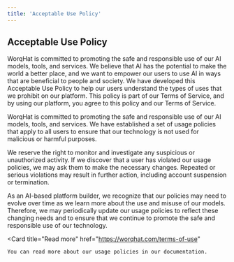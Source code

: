 ```yaml
---
title: 'Acceptable Use Policy'
---
```


## Acceptable Use Policy

WorqHat is committed to promoting the safe and responsible use of our AI models, tools, and services. We believe that AI has the potential to make the world a better place, and we want to empower our users to use AI in ways that are beneficial to people and society. We have developed this Acceptable Use Policy to help our users understand the types of uses that we prohibit on our platform. This policy is part of our Terms of Service, and by using our platform, you agree to this policy and our Terms of Service.

WorqHat is committed to promoting the safe and responsible use of our AI models, tools, and services. We have established a set of usage policies that apply to all users to ensure that our technology is not used for malicious or harmful purposes.

We reserve the right to monitor and investigate any suspicious or unauthorized activity. If we discover that a user has violated our usage policies, we may ask them to make the necessary changes. Repeated or serious violations may result in further action, including account suspension or termination.

As an AI-based platform builder, we recognize that our policies may need to evolve over time as we learn more about the use and misuse of our models. Therefore, we may periodically update our usage policies to reflect these changing needs and to ensure that we continue to promote the safe and responsible use of our technology.

  <Card
    title="Read more"
    href="https://worqhat.com/terms-of-use"
  >
    You can read more about our usage policies in our documentation.
  </Card>